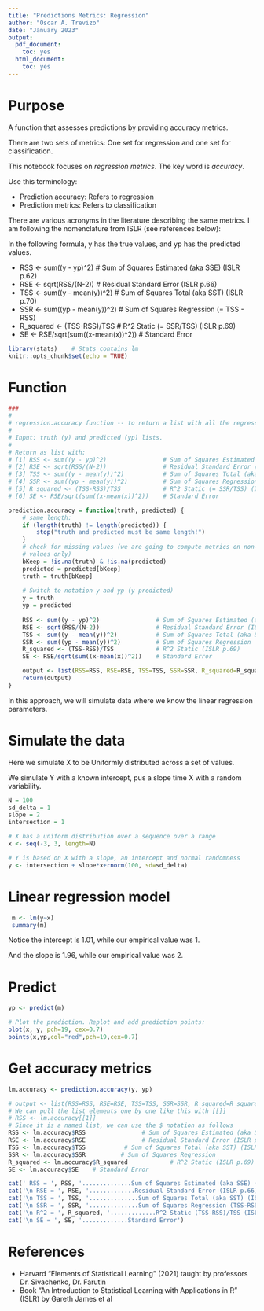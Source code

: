 ```yaml
---
title: "Predictions Metrics: Regression"
author: "Oscar A. Trevizo"
date: "January 2023"
output:
  pdf_document:
    toc: yes
  html_document:
    toc: yes
---
```


# Purpose

A function that assesses predictions by providing accuracy metrics.

There are two sets of metrics: One set for regression and one set for classification.

This notebook focuses on *regression metrics*. The key word is *accuracy*.

Use this terminology:

* Prediction accuracy: Refers to regression
* Prediction metrics: Refers to classification

There are various acronyms in the literature describing the same metrics. I am following the nomenclature from ISLR (see references below):

In the following formula, y has the true values, and yp has the predicted values.

* RSS <- sum((y - yp)^2)                # Sum of Squares Estimated (aka SSE) (ISLR p.62)
* RSE <- sqrt(RSS/(N-2))                # Residual Standard Error (ISLR p.66)
* TSS <- sum((y - mean(y))^2)           # Sum of Squares Total (aka SST) (ISLR p.70)
* SSR <- sum((yp - mean(y))^2)          # Sum of Squares Regression (= TSS - RSS)
* R_squared <- (TSS-RSS)/TSS            # R^2 Static (= SSR/TSS) (ISLR p.69)
* SE <- RSE/sqrt(sum((x-mean(x))^2))    # Standard Error


```r
library(stats)    # Stats contains lm
knitr::opts_chunk$set(echo = TRUE)
```

# Function

```r

###
#
# regression.accuracy function -- to return a list with all the regression error values
#
# Input: truth (y) and predicted (yp) lists.
#
# Return as list with:
# [1] RSS <- sum((y - yp)^2)                # Sum of Squares Estimated (aka SSE) (ISLR p.62)
# [2] RSE <- sqrt(RSS/(N-2))                # Residual Standard Error (ISLR p.66)
# [3] TSS <- sum((y - mean(y))^2)           # Sum of Squares Total (aka SST) (ISLR p.70)
# [4] SSR <- sum((yp - mean(y))^2)          # Sum of Squares Regression (= TSS - RSS)
# [5] R_squared <- (TSS-RSS)/TSS            # R^2 Static (= SSR/TSS) (ISLR p.69)
# [6] SE <- RSE/sqrt(sum((x-mean(x))^2))    # Standard Error

prediction.accuracy = function(truth, predicted) {
    # same length:
    if (length(truth) != length(predicted)) {
        stop("truth and predicted must be same length!")
    }
    # check for missing values (we are going to compute metrics on non-missing
    # values only)
    bKeep = !is.na(truth) & !is.na(predicted)
    predicted = predicted[bKeep]
    truth = truth[bKeep]
    
    # Switch to notation y and yp (y predicted)
    y = truth
    yp = predicted
    
    RSS <- sum((y - yp)^2)                # Sum of Squares Estimated (aka SSE) (ISLR p.62)
    RSE <- sqrt(RSS/(N-2))                # Residual Standard Error (ISLR p.66)
    TSS <- sum((y - mean(y))^2)           # Sum of Squares Total (aka SST) (ISLR p.70)
    SSR <- sum((yp - mean(y))^2)          # Sum of Squares Regression
    R_squared <- (TSS-RSS)/TSS            # R^2 Static (ISLR p.69)
    SE <- RSE/sqrt(sum((x-mean(x))^2))    # Standard Error

    output <- list(RSS=RSS, RSE=RSE, TSS=TSS, SSR=SSR, R_squared=R_squared, SE=SE)
    return(output)
}

```


In this approach, we will simulate data where we know the linear regression parameters.

# Simulate the data

Here we simulate X to be Uniformly distributed across a set of values. 

We simulate Y with a known intercept, pus a slope time X with a random variability.

```r

N = 100
sd_delta = 1
slope = 2
intersection = 1

# X has a uniform distribution over a sequence over a range
x <- seq(-3, 3, length=N)

# Y is based on X with a slope, an intercept and normal randomness
y <- intersection + slope*x+rnorm(100, sd=sd_delta)

```


# Linear regression model

```r
 m <- lm(y~x)
 summary(m)
```
Notice the intercept is 1.01, while our empirical value was 1.

And the slope is 1.96, while our empirical value was 2.

# Predict

```r
yp <- predict(m)

# Plot the prediction. Replot and add prediction points:
plot(x, y, pch=19, cex=0.7)
points(x,yp,col="red",pch=19,cex=0.7)

```
# Get accuracy metrics

```r

lm.accuracy <- prediction.accuracy(y, yp)

# output <- list(RSS=RSS, RSE=RSE, TSS=TSS, SSR=SSR, R_squared=R_squared, SE=SE)
# We can pull the list elements one by one like this with [[]]
# RSS <- lm.accuracy[[1]]
# Since it is a named list, we can use the $ notation as follows
RSS <- lm.accuracy$RSS                # Sum of Squares Estimated (aka SSE) (ISLR p.62)
RSE <- lm.accuracy$RSE                # Residual Standard Error (ISLR p.66)
TSS <- lm.accuracy$TSS           # Sum of Squares Total (aka SST) (ISLR p.70)
SSR <- lm.accuracy$SSR          # Sum of Squares Regression
R_squared <- lm.accuracy$R_squared            # R^2 Static (ISLR p.69)
SE <- lm.accuracy$SE    # Standard Error

cat(' RSS = ', RSS, '..............Sum of Squares Estimated (aka SSE) (ISLR p.62)')
cat('\n RSE = ', RSE, '.............Residual Standard Error (ISLR p.66)')
cat('\n TSS = ', TSS, '..............Sum of Squares Total (aka SST) (ISLR p.70)')
cat('\n SSR = ', SSR, '..............Sum of Squares Regression (TSS-RSS)')
cat('\n R^2 = ', R_squared, '.............R^2 Static (TSS-RSS)/TSS (ISLR p.69)')
cat('\n SE = ', SE, '.............Standard Error')

```


# References

* Harvard "Elements of Statistical Learning" (2021) taught by professors Dr. Sivachenko, Dr. Farutin
* Book “An Introduction to Statistical Learning with Applications in R” (ISLR) by Gareth James et al
